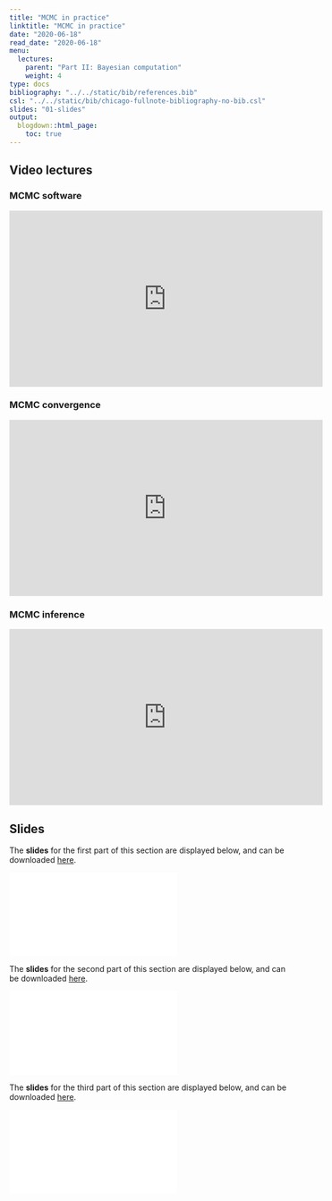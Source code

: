 ```yaml
---
title: "MCMC in practice"
linktitle: "MCMC in practice"
date: "2020-06-18"
read_date: "2020-06-18"
menu:
  lectures:
    parent: "Part II: Bayesian computation"
    weight: 4
type: docs
bibliography: "../../static/bib/references.bib"
csl: "../../static/bib/chicago-fullnote-bibliography-no-bib.csl"
slides: "01-slides"
output:
  blogdown::html_page:
    toc: true
---
```

## Video lectures

### MCMC software
<iframe width="560" height="315" src="https://www.youtube.com/embed/" frameborder="0" allow="accelerometer; autoplay; encrypted-media; gyroscope; picture-in-picture" allowfullscreen></iframe>

### MCMC convergence
<iframe width="560" height="315" src="https://www.youtube.com/embed/" frameborder="0" allow="accelerometer; autoplay; encrypted-media; gyroscope; picture-in-picture" allowfullscreen></iframe>

### MCMC inference
<iframe width="560" height="315" src="https://www.youtube.com/embed/" frameborder="0" allow="accelerometer; autoplay; encrypted-media; gyroscope; picture-in-picture" allowfullscreen></iframe>

## Slides

The **slides** for the first part of this section are displayed below, and can be downloaded [here](/slides/slidesMCMCsoftware.pdf).

<html>
<body>
  <object data="/slides/slidesMCMCsoftware.pdf##view=fit" type="application/pdf" width="420" height="237">
        <embed src="/slides/slidesMCMCsoftware.pdf##view=fit" type="application/pdf"/>
  </object>
</body>
</html>


The **slides** for the second part of this section are displayed below, and can be downloaded [here](/slides/slidesMCMCconvergence.pdf).

<html>
<body>
  <object data="/slides/slidesMCMCconvergence.pdf##view=fit" type="application/pdf" width="420" height="237">
        <embed src="/slides/slidesMCMCconvergence.pdf##view=fit" type="application/pdf"/>
  </object>
</body>
</html>

The **slides** for the third part of this section are displayed below, and can be downloaded [here](/slides/slidesMCMCinference.pdf).

<html>
<body>
  <object data="/slides/slidesMCMCinference.pdf##view=fit" type="application/pdf" width="420" height="237">
        <embed src="/slides/slidesMCMCinference.pdf##view=fit" type="application/pdf"/>
  </object>
</body>
</html>

